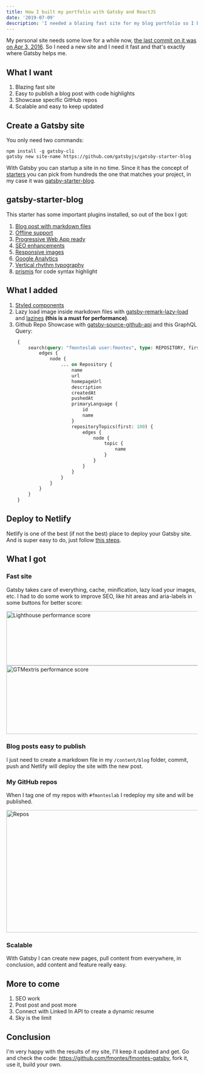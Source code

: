 ```yaml
---
title: How I built my portfolio with Gatsby and ReactJS
date: '2019-07-09'
description: 'I needed a blazing fast site for my blog portfolio so I built it with Gatsby, ReactJS and hosted in Netlify. 🚀'
---
```


My personal site needs some love for a while now, [the last commit on it was on Apr 3, 2016](https://github.com/fmontes/fmontes/commit/23fd6abd645d9afb67497528c933672c9624431a). So I need a new site and I need it fast and that's exactly where Gatsby helps me.

## What I want
1. Blazing fast site
2. Easy to publish a blog post with code highlights
3. Showcase specific GitHub repos
4. Scalable and easy to keep updated

## Create a Gatsby site

You only need two commands:

```shell
npm install -g gatsby-cli
gatsby new site-name https://github.com/gatsbyjs/gatsby-starter-blog
```

With Gatsby you can startup a site in no time. Since it has the concept of [starters](https://www.gatsbyjs.org/starters/) you can pick from hundreds the one that matches your project, in my case it was [gatsby-starter-blog](https://www.gatsbyjs.org/starters/gatsbyjs/gatsby-starter-blog/).

## gatsby-starter-blog

This starter has some important plugins installed, so out of the box I got:

1. [Blog post with markdown files](https://www.gatsbyjs.org/packages/gatsby-transformer-remark/)
2. [Offline support](https://www.gatsbyjs.org/packages/gatsby-plugin-offline)
3. [Progressive Web App ready](https://www.gatsbyjs.org/packages/gatsby-plugin-manifest/)
4. [SEO enhancements](https://www.gatsbyjs.org/packages/gatsby-plugin-react-helmet/)
5. [Responsive images](https://www.gatsbyjs.org/packages/gatsby-image/)
6. [Google Analytics](https://www.gatsbyjs.org/packages/gatsby-plugin-google-analytics/)
7. [Vertical rhythm typography](https://www.gatsbyjs.org/docs/typography-js/)
8. [prismjs](https://prismjs.com/) for code syntax highlight

## What I added
1. [Styled components](https://www.gatsbyjs.org/docs/styled-components/)
2. Lazy load image inside markdown files with [gatsby-remark-lazy-load](https://www.gatsbyjs.org/packages/gatsby-remark-lazy-load/) and [lazines](https://www.npmjs.com/package/lazysizes) **(this is a must for performance)**.
99. Github Repo Showcase with [gatsby-source-github-api](https://www.gatsbyjs.org/packages/gatsby-source-github-api) and this GraphQL Query:
```graphql
    {
        search(query: "fmonteslab user:fmontes", type: REPOSITORY, first: 100) {
            edges {
                node {
                    ... on Repository {
                        name
                        url
                        homepageUrl
                        description
                        createdAt
                        pushedAt
                        primaryLanguage {
                            id
                            name
                        }
                        repositoryTopics(first: 100) {
                            edges {
                                node {
                                    topic {
                                        name
                                    }
                                }
                            }
                        }
                    }
                }
            }
        }
    }
```

## Deploy to Netlify
Netlify is one of the best (if not the best) place to deploy your Gatsby site. And is super easy to do, just follow [this steps](https://www.gatsbyjs.org/docs/deploying-to-netlify/).

## What I got

### Fast site
Gatsby takes care of everything, cache, minification, lazy load your images, etc. I had to do some work to improve SEO, like hit areas and aria-labels in some buttons for better score:

<Image src="/images/how-i-built-my-portfolio-with-gatsby-and-reactjs/lighthouse.png" alt="Lighthouse performance score" width="587" height="143" />

<Image src="/images/how-i-built-my-portfolio-with-gatsby-and-reactjs/gtmetrix.png" alt="GTMextris performance score" width="612" height="181" />

### Blog posts easy to publish
I just need to create a markdown file in my `/content/blog` folder, commit, push and Netlify will deploy the site with the new post.

### My GitHub repos
When I tag one of my repos with `#fmonteslab` I redeploy my site and will be published.

<Image src="/images/how-i-built-my-portfolio-with-gatsby-and-reactjs/repos.png" alt="Repos" width="651" height="323" />

### Scalable
With Gatsby I can create new pages, pull content from everywhere, in conclusion, add content and feature really easy.

## More to come
1. SEO work
2. Post post and post more
3. Connect with Linked In API to create a dynamic resume
4. Sky is the limit

## Conclusion
I'm very happy with the results of my site, I'll keep it updated and get. Go and check the code: https://github.com/fmontes/fmontes-gatsby, fork it, use it, build your own.